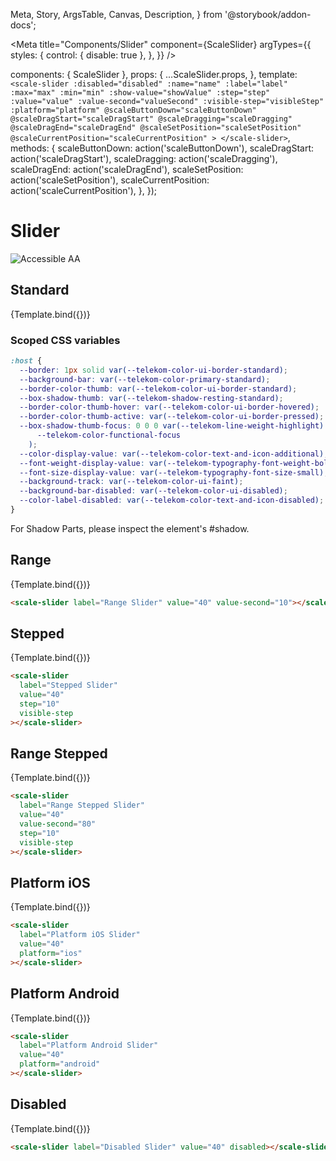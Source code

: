   Meta,
  Story,
  ArgsTable,
  Canvas,
  Description,
} from '@storybook/addon-docs';

<Meta
  title="Components/Slider"
  component={ScaleSlider}
  argTypes={{
    styles: {
      control: { disable: true },
    },
  }}
/>

  components: { ScaleSlider },
  props: {
    ...ScaleSlider.props,
  },
  template: `
    <scale-slider
        :disabled="disabled"
        :name="name"
        :label="label"
        :max="max"
        :min="min"
        :show-value="showValue"
        :step="step"
        :value="value"
        :value-second="valueSecond"
        :visible-step="visibleStep"
        :platform="platform"
        @scaleButtonDown="scaleButtonDown"
        @scaleDragStart="scaleDragStart"
        @scaleDragging="scaleDragging"
        @scaleDragEnd="scaleDragEnd"
        @scaleSetPosition="scaleSetPosition"
        @scaleCurrentPosition="scaleCurrentPosition"
        >
    </scale-slider>
    `,
  methods: {
    scaleButtonDown: action('scaleButtonDown'),
    scaleDragStart: action('scaleDragStart'),
    scaleDragging: action('scaleDragging'),
    scaleDragEnd: action('scaleDragEnd'),
    scaleSetPosition: action('scaleSetPosition'),
    scaleCurrentPosition: action('scaleCurrentPosition'),
  },
});

<div
  style={{
    display: 'inline-flex',
    alignItems: 'center',
    justifyContent: 'space-between',
    width: '100%',
  }}
>
  <h1>Slider</h1>
  <img src="assets/aa.png" alt="Accessible AA" />
</div>

## Standard

<Canvas withSource="none">
  <Story
    name="Standard"
    args={{
      label: 'Standard',
      value: 20,
    }}
  >
    {Template.bind({})}
  </Story>
</Canvas>

<ArgsTable story="Standard" />

### Scoped CSS variables

```css
:host {
  --border: 1px solid var(--telekom-color-ui-border-standard);
  --background-bar: var(--telekom-color-primary-standard);
  --border-color-thumb: var(--telekom-color-ui-border-standard);
  --box-shadow-thumb: var(--telekom-shadow-resting-standard);
  --border-color-thumb-hover: var(--telekom-color-ui-border-hovered);
  --border-color-thumb-active: var(--telekom-color-ui-border-pressed);
  --box-shadow-thumb-focus: 0 0 0 var(--telekom-line-weight-highlight) var(
      --telekom-color-functional-focus
    );
  --color-display-value: var(--telekom-color-text-and-icon-additional);
  --font-weight-display-value: var(--telekom-typography-font-weight-bold);
  --font-size-display-value: var(--telekom-typography-font-size-small);
  --background-track: var(--telekom-color-ui-faint);
  --background-bar-disabled: var(--telekom-color-ui-disabled);
  --color-label-disabled: var(--telekom-color-text-and-icon-disabled);
}
```

For Shadow Parts, please inspect the element's #shadow.

## Range

<Canvas withSource="none">
  <Story
    name="Range"
    args={{
      label: 'Range Slider',
      value: 40,
      valueSecond: 10,
    }}
  >
    {Template.bind({})}
  </Story>
</Canvas>

```html
<scale-slider label="Range Slider" value="40" value-second="10"></scale-slider>
```

## Stepped

<Canvas withSource="none">
  <Story
    name="Stepped"
    args={{
      label: 'Stepped Slider',
      value: 40,
      step: 10,
      visibleStep: true,
    }}
  >
    {Template.bind({})}
  </Story>
</Canvas>

```html
<scale-slider
  label="Stepped Slider"
  value="40"
  step="10"
  visible-step
></scale-slider>
```

## Range Stepped

<Canvas withSource="none">
  <Story
    name="Range Stepped"
    args={{
      label: 'Range Stepped Slider',
      value: 40,
      valueSecond: 80,
      step: 10,
      visibleStep: true,
    }}
  >
    {Template.bind({})}
  </Story>
</Canvas>

```html
<scale-slider
  label="Range Stepped Slider"
  value="40"
  value-second="80"
  step="10"
  visible-step
></scale-slider>
```

## Platform iOS

<Canvas withSource="none">
  <Story
    name="Platform iOS"
    args={{
      label: 'Platform iOS Slider',
      value: 40,
      platform: 'ios',
    }}
  >
    {Template.bind({})}
  </Story>
</Canvas>

```html
<scale-slider
  label="Platform iOS Slider"
  value="40"
  platform="ios"
></scale-slider>
```

## Platform Android

<Canvas withSource="none">
  <Story
    name="Platform Android"
    args={{
      label: 'Platform Android Slider',
      value: 40,
      platform: 'android',
    }}
  >
    {Template.bind({})}
  </Story>
</Canvas>

```html
<scale-slider
  label="Platform Android Slider"
  value="40"
  platform="android"
></scale-slider>
```

## Disabled

<Canvas withSource="none">
  <Story
    name="Disabled"
    args={{
      label: 'Disabled Slider',
      value: 40,
      disabled: true,
    }}
  >
    {Template.bind({})}
  </Story>
</Canvas>

```html
<scale-slider label="Disabled Slider" value="40" disabled></scale-slider>
```
